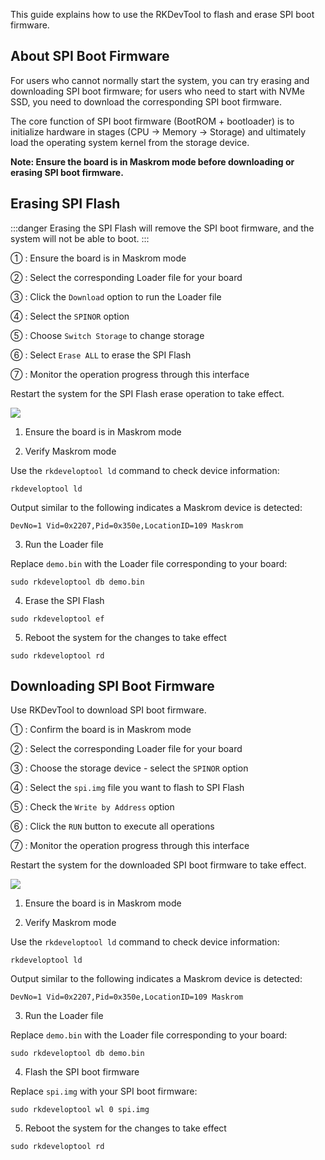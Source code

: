 This guide explains how to use the RKDevTool to flash and erase SPI boot firmware.

## About SPI Boot Firmware

For users who cannot normally start the system, you can try erasing and downloading SPI boot firmware; for users who need to start with NVMe SSD, you need to download the corresponding SPI boot firmware.

The core function of SPI boot firmware (BootROM + bootloader) is to initialize hardware in stages (CPU → Memory → Storage) and ultimately load the operating system kernel from the storage device.

**Note: Ensure the board is in Maskrom mode before downloading or erasing SPI boot firmware.**

## Erasing SPI Flash

:::danger
Erasing the SPI Flash will remove the SPI boot firmware, and the system will not be able to boot.
:::

<Tabs queryString="platform">

<TabItem value="Windows">

① : Ensure the board is in Maskrom mode

② : Select the corresponding Loader file for your board

③ : Click the `Download` option to run the Loader file

④ : Select the `SPINOR` option

⑤ : Choose `Switch Storage` to change storage

⑥ : Select `Erase ALL` to erase the SPI Flash

⑦ : Monitor the operation progress through this interface

Restart the system for the SPI Flash erase operation to take effect.

<div style={{ textAlign: "center" }}>
  <img
    src="/en/img/common/tools/rkdevtool/rk-earse-spi-01.webp"
    style={{ width: "100%", maxWidth: "1200px" }}
  />
</div>

</TabItem>

<TabItem value="Linux / MacOS">

1. Ensure the board is in Maskrom mode

2. Verify Maskrom mode

Use the `rkdeveloptool ld` command to check device information:

```
rkdeveloptool ld
```

Output similar to the following indicates a Maskrom device is detected:

```
DevNo=1	Vid=0x2207,Pid=0x350e,LocationID=109 Maskrom
```

3. Run the Loader file

Replace `demo.bin` with the Loader file corresponding to your board:

```
sudo rkdeveloptool db demo.bin
```

4. Erase the SPI Flash

```
sudo rkdeveloptool ef
```

5. Reboot the system for the changes to take effect

```
sudo rkdeveloptool rd
```

</TabItem>

</Tabs>

## Downloading SPI Boot Firmware

Use RKDevTool to download SPI boot firmware.

<Tabs queryString="platform">

<TabItem value="Windows">

① : Confirm the board is in Maskrom mode

② : Select the corresponding Loader file for your board

③ : Choose the storage device - select the `SPINOR` option

④ : Select the `spi.img` file you want to flash to SPI Flash

⑤ : Check the `Write by Address` option

⑥ : Click the `RUN` button to execute all operations

⑦ : Monitor the operation progress through this interface

Restart the system for the downloaded SPI boot firmware to take effect.

<div style={{ textAlign: "center" }}>
  <img
    src="/en/img/common/tools/rkdevtool/rk-down-spi-01.webp"
    style={{ width: "100%", maxWidth: "1200px" }}
  />
</div>

</TabItem>

<TabItem value="Linux / MacOS">

1. Ensure the board is in Maskrom mode

2. Verify Maskrom mode

Use the `rkdeveloptool ld` command to check device information:

```
rkdeveloptool ld
```

Output similar to the following indicates a Maskrom device is detected:

```
DevNo=1	Vid=0x2207,Pid=0x350e,LocationID=109 Maskrom
```

3. Run the Loader file

Replace `demo.bin` with the Loader file corresponding to your board:

<NewCodeBlock tip="Linux / MacOS$" type="host">

```
sudo rkdeveloptool db demo.bin
```

</NewCodeBlock>

4. Flash the SPI boot firmware

Replace `spi.img` with your SPI boot firmware:

```
sudo rkdeveloptool wl 0 spi.img
```

5. Reboot the system for the changes to take effect

```
sudo rkdeveloptool rd
```

</TabItem>

</Tabs>
